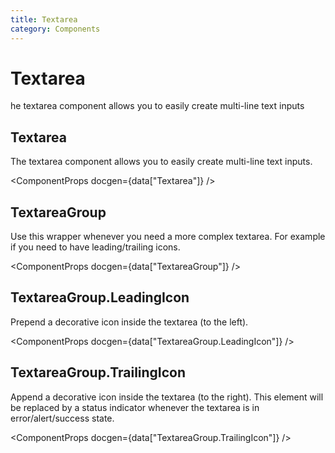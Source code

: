 ```yaml
---
title: Textarea
category: Components
---
```



# Textarea

he textarea component allows you to easily create multi-line text inputs

<ComponentMenu slug="textarea" />

## Textarea

The textarea component allows you to easily create multi-line text inputs.

<ComponentProps docgen={data["Textarea"]} />

## TextareaGroup

Use this wrapper whenever you need a more complex textarea. For example if you need to have leading/trailing icons.

<ComponentProps docgen={data["TextareaGroup"]} />

## TextareaGroup.LeadingIcon

Prepend a decorative icon inside the textarea (to the left).

<ComponentProps docgen={data["TextareaGroup.LeadingIcon"]} />

## TextareaGroup.TrailingIcon

Append a decorative icon inside the textarea (to the right). This element will be replaced by a status indicator whenever the textarea is in error/alert/success state.

<ComponentProps docgen={data["TextareaGroup.TrailingIcon"]} />
